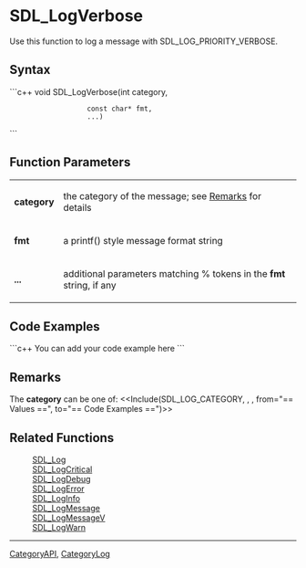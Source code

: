 
= SDL_LogVerbose =
Use this function to log a message with SDL_LOG_PRIORITY_VERBOSE.


== Syntax ==
```c++
void SDL_LogVerbose(int         category, 
                    const char* fmt,
                    ...)
```

== Function Parameters ==
{|
|'''category'''
|the category of the message; see [[#category|Remarks]] for details
|-
|'''fmt'''
|a printf() style message format string
|-
|'''...'''
|additional parameters matching % tokens in the '''fmt''' string, if any
|}

== Code Examples ==
```c++
You can add your code example here
```

== Remarks ==
<span id="category"></span>
The '''category''' can be one of:
<<Include(SDL_LOG_CATEGORY, , , from="== Values ==", to="== Code Examples ==")>>
== Related Functions ==
:[[SDL_Log]]
:[[SDL_LogCritical]]
:[[SDL_LogDebug]]
:[[SDL_LogError]]
:[[SDL_LogInfo]]
:[[SDL_LogMessage]]
:[[SDL_LogMessageV]]
:[[SDL_LogWarn]]

----
[[CategoryAPI]], [[CategoryLog]]
